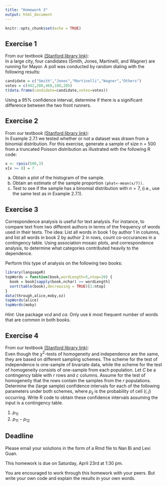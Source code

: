 ```yaml
---
title: "Homework 3"
output: html_document
---
```


```r
knitr::opts_chunk$set(echo = TRUE)
```

## Exercise 1

From our textbook [(Stanford library link)](https://searchworks.stanford.edu/view/10718635):  
In a large city, four candidates (Smith, Jones, Martinelli, and Wagner) are running for Mayor. A poll was conducted by random dialing with the following results: 
```r
candidate = c("Smith","Jones","Martinelli","Wagner","Others")
votes = c(442,208,460,180,205)
t(data.frame(candidate=candidate,votes=votes))
```
Using a 95% confidence interval, determine if there is a significant difference between the two front runners.

## Exercise 2

From our textbook [(Stanford library link)](https://searchworks.stanford.edu/view/10718635):  
In Example 2.7.1 we tested whether or not a dataset was drawn from a binomial distribution. For this exercise, generate a sample of size n = 500 from a truncated Poisson distribution as illustrated with the following R code:
```r
x <- rpois(500,3)
x[x >= 8] = 7
```

(a) Obtain a plot of the histogram of the sample.
(b) Obtain an estimate of the sample proportion ``(phat<-mean(x/7))``.
(c) Test to see if the sample has a binomial distribution with $n = 7$, (i.e., use the same test as in Example 2.7.1).

## Exercise 3

Correspondence analysis is useful for text analysis. For instance, to compare text from two different authors in terms of the frequency of words used in their texts. The idea: List all words in book 1 by author 1 in columns, and list all words in book 2 by author 2 in rows, count co-occurances in a contingency table. Using association mosaic plots, and correspondence analysis, to determine what categories contributed heavily to the dependence. 

Perform this type of analysis on the following two books:

```r
library(languageR)
topWords = function(book,wordLength=5,ntop=20) {
  book = book[sapply(book,nchar) >= wordLength]
  sort(table(book),decreasing = TRUE)[1:ntop]
}
data(through,alice,moby,oz)
topWords(alice)
topWords(moby)
```

*Hint:* Use package *vcd* and *ca*. Only use $k$ most frequent number of words that are common in both books.

## Exercise 4

From our textbook [(Stanford library link)](https://searchworks.stanford.edu/view/10718635):  
Even though the $\chi^2$-tests of homogeneity and independence are the same, they are based on different sampling schemes. The scheme for the test of independence is one-sample of bivariate data, while the scheme for the test of homogeneity consists of one-sample from each population. Let $C$ be a contingency table with $r$ rows and $c$ columns. Assume for the test of homogeneity that the rows contain the samples from the $r$ populations. Determine the (large sample) confidence intervals for each of the following parameters under both schemes, where $p_{ij}$ is the probability of cell $(i,j)$ occurring. Write R code to obtain these confidence intervals assuming the input is a contingency table.

1. $p_{11}$
2. $p_{11}−p_{12}$

## Deadline

Please email your solutions in the form of a Rmd file to Nan Bi and Lexi Guan.

This homework is due on Saturday, April 23rd at 1:30 pm.

You are encouraged to work through this homework with your peers. But write your own code and explain the results in your own words.
